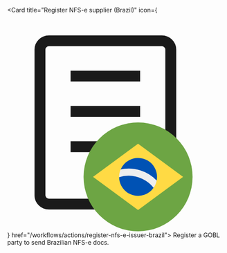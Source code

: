 <Card title="Register NFS-e supplier (Brazil)" 
  icon={<svg fill="none" xmlns="http://www.w3.org/2000/svg" viewBox="0 0 20 20"><g clip-path="url(#a2)"><path d="M6.3103 5.7432h5.3794M6.3103 8.9865h5.3794m-5.3794 3.2432h2.069M3.8276 17.5h10.3448c.4571 0 .8276-.363.8276-.8108V3.3108c0-.4478-.3705-.8108-.8276-.8108H3.8276C3.3706 2.5 3 2.863 3 3.3108v13.3784c0 .4478.3705.8108.8276.8108Z" stroke="currentColor" stroke-width="1" stroke-linecap="square" stroke-linejoin="round"/><circle cx="12" cy="15" r="5" fill="#6DA544"/><path d="M12 11.957 16.1309 15 12 18.043 7.8691 15 12 11.957Z" fill="#FFDA44"/><path d="M10.4023 14.3164a1.7006 1.7006 0 0 0-.1406.709l3.1641.9726a1.7282 1.7282 0 0 0 .2812-.664c-.7929-1.2754-2.3379-1.5684-3.3027-1.0156l-.002-.002Z" fill="#EEE"/><path d="M11.9941 13.2617a1.738 1.738 0 0 0-.8183.2071 1.7387 1.7387 0 0 0-.7735.8476 3.55 3.55 0 0 1 3.3028 1.0195 1.7383 1.7383 0 0 0-.1758-1.1601 1.7387 1.7387 0 0 0-1.5352-.9141Zm-.8535 1.6309a2.911 2.911 0 0 0-.8789.1328c.0033.2789.0736.5529.2051.7988a1.7388 1.7388 0 0 0 1.0312.8417 1.7394 1.7394 0 0 0 1.9239-.6678 2.9496 2.9496 0 0 0-2.2813-1.1055Z" fill="#0052B4"/></g><defs><clipPath id="a2"><path fill="#fff" d="M0 0h20v20H0z"/></clipPath></defs></svg>} href="/workflows/actions/register-nfs-e-issuer-brazil">
  Register a GOBL party to send Brazilian NFS-e docs.
</Card>